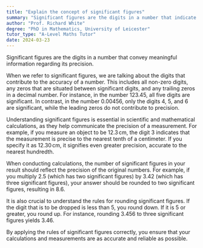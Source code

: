```yaml
---
title: "Explain the concept of significant figures"
summary: "Significant figures are the digits in a number that indicate its precision, reflecting the meaningful information conveyed by the measurement."
author: "Prof. Richard White"
degree: "PhD in Mathematics, University of Leicester"
tutor_type: "A-Level Maths Tutor"
date: 2024-03-23
---
```


Significant figures are the digits in a number that convey meaningful information regarding its precision.

When we refer to significant figures, we are talking about the digits that contribute to the accuracy of a number. This includes all non-zero digits, any zeros that are situated between significant digits, and any trailing zeros in a decimal number. For instance, in the number $123.45$, all five digits are significant. In contrast, in the number $0.00456$, only the digits $4$, $5$, and $6$ are significant, while the leading zeros do not contribute to precision.

Understanding significant figures is essential in scientific and mathematical calculations, as they help communicate the precision of a measurement. For example, if you measure an object to be $12.3 \, \text{cm}$, the digit $3$ indicates that the measurement is precise to the nearest tenth of a centimeter. If you specify it as $12.30 \, \text{cm}$, it signifies even greater precision, accurate to the nearest hundredth.

When conducting calculations, the number of significant figures in your result should reflect the precision of the original numbers. For example, if you multiply $2.5$ (which has two significant figures) by $3.42$ (which has three significant figures), your answer should be rounded to two significant figures, resulting in $8.6$.

It is also crucial to understand the rules for rounding significant figures. If the digit that is to be dropped is less than $5$, you round down. If it is $5$ or greater, you round up. For instance, rounding $3.456$ to three significant figures yields $3.46$.

By applying the rules of significant figures correctly, you ensure that your calculations and measurements are as accurate and reliable as possible.
    